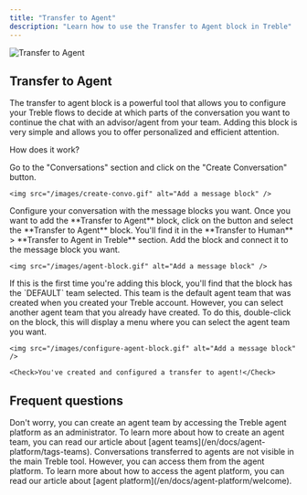 ```yaml
---
title: "Transfer to Agent"
description: "Learn how to use the Transfer to Agent block in Treble"
---
```


<img src="/images/agent-block.png" alt="Transfer to Agent" />

## Transfer to Agent

The transfer to agent block is a powerful tool that allows you to configure your Treble flows to decide at which parts of the conversation you want to continue the chat with an advisor/agent from your team. Adding this block is very simple and allows you to offer personalized and efficient attention.

How does it work?

<Steps>
  <Step title="Access the conversation editor">
    Go to the "Conversations" section and click on the "Create Conversation" button.

    <img src="/images/create-convo.gif" alt="Add a message block" />
  </Step>
  <Step title="Add transfer to agent block">
    Configure your conversation with the message blocks you want. Once you want to add the **Transfer to Agent** block, click on the <Icon icon="plus" iconType="solid" /> button and select the **Transfer to Agent** block. You'll find it in the **Transfer to Human** > **Transfer to Agent in Treble** section. Add the block and connect it to the message block you want.

    <img src="/images/agent-block.gif" alt="Add a message block" />
  </Step>
  <Step title="Configure the agent team">
    If this is the first time you're adding this block, you'll find that the block has the `DEFAULT` team selected. This team is the default agent team that was created when you created your Treble account. However, you can select another agent team that you already have created. To do this, double-click on the block, this will display a menu where you can select the agent team you want.

    <img src="/images/configure-agent-block.gif" alt="Add a message block" />

    <Check>You've created and configured a transfer to agent!</Check>
  </Step>
</Steps>

## Frequent questions

<AccordionGroup>
  <Accordion title="Only see the `DEFAULT` team?">
    Don't worry, you can create an agent team by accessing the Treble agent platform as an administrator. To learn more about how to create an agent team, you can read our article about [agent teams](/en/docs/agent-platform/tags-teams).
  </Accordion>
  <Accordion title="Where can I see conversations transferred to my agents?">
    Conversations transferred to agents are not visible in the main Treble tool. However, you can access them from the agent platform. To learn more about how to access the agent platform, you can read our article about [agent platform](/en/docs/agent-platform/welcome).
  </Accordion>
</AccordionGroup> 